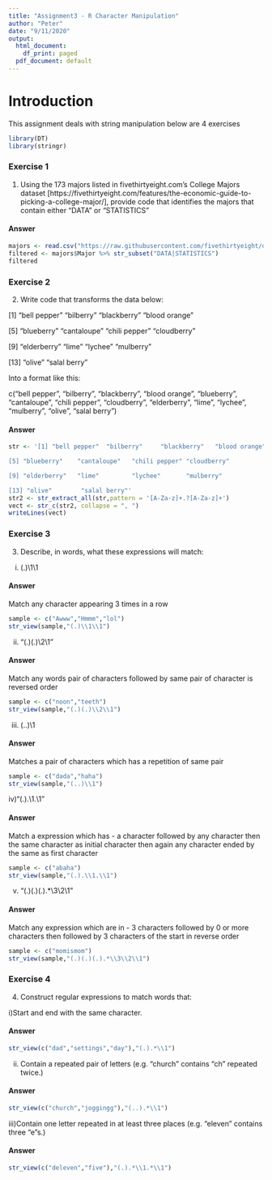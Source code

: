 ---
title: "Assignment3 - R Character Manipulation"
author: "Peter"
date: "9/11/2020"
output:
  html_document:
    df_print: paged
  pdf_document: default
---
# Introduction

This assignment deals with string manipulation below are 4 exercises
```{r}
library(DT)
library(stringr)
```
### Exercise 1

1. Using the 173 majors listed in fivethirtyeight.com’s College Majors dataset [https://fivethirtyeight.com/features/the-economic-guide-to-picking-a-college-major/], provide code that identifies the majors that contain either "DATA" or "STATISTICS"

#### Answer

```{r}

majors <- read.csv("https://raw.githubusercontent.com/fivethirtyeight/data/2d2ff3e9457549d51f8e571c52099bfe9b2017ad/college-majors/majors-list.csv")
filtered <- majors$Major %>% str_subset("DATA|STATISTICS")
filtered
```
### Exercise 2

2. Write code that transforms the data below:

[1] "bell pepper"  "bilberry"     "blackberry"   "blood orange"

[5] "blueberry"    "cantaloupe"   "chili pepper" "cloudberry"  

[9] "elderberry"   "lime"         "lychee"       "mulberry"    

[13] "olive"        "salal berry"

Into a format like this:

c("bell pepper", "bilberry", "blackberry", "blood orange", "blueberry", "cantaloupe", "chili pepper", "cloudberry", "elderberry", "lime", "lychee", "mulberry", "olive", "salal berry")

#### Answer


```{r warning=FALSE}
str <- '[1] "bell pepper"  "bilberry"     "blackberry"   "blood orange"

[5] "blueberry"    "cantaloupe"   "chili pepper" "cloudberry"  

[9] "elderberry"   "lime"         "lychee"       "mulberry"    

[13] "olive"        "salal berry"'
str2 <- str_extract_all(str,pattern = '[A-Za-z]+.?[A-Za-z]+')
vect <- str_c(str2, collapse = ", ")
writeLines(vect)
```
### Exercise 3

3. Describe, in words, what these expressions will match:


i) (.)\1\1

#### Answer


Match any character appearing 3 times in a row
```{r}
sample <- c("Awww","Hmmm","lol")
str_view(sample,"(.)\\1\\1")
```

ii) "(.)(.)\\2\\1"

#### Answer


Match any words pair of characters followed by same pair of character is reversed order  
```{r}
sample <- c("noon","teeth")
str_view(sample,"(.)(.)\\2\\1")
```


iii) (..)\1

#### Answer


Matches a pair of characters which has a repetition of same pair
```{r}
sample <- c("dada","haha")
str_view(sample,"(..)\\1")
```
iv)"(.).\\1.\\1"

#### Answer


Match a expression which has - a character followed by any character then the same character as initial character then again any character ended by the same as first character
```{r}
sample <- c("abaha")
str_view(sample,"(.).\\1.\\1")
```


v) "(.)(.)(.).*\\3\\2\\1"

#### Answer


Match any expression which are in - 3 characters followed by 0 or more characters then followed by 3 characters of the start in reverse order

```{r}

sample <- c("momismom")
str_view(sample,"(.)(.)(.).*\\3\\2\\1")
```

### Exercise 4

4) Construct regular expressions to match words that:

i)Start and end with the same character.

#### Answer


```{r}
str_view(c("dad","settings","day"),"(.).*\\1")
```


ii) Contain a repeated pair of letters (e.g. "church" contains "ch" repeated twice.)

#### Answer


```{r}
str_view(c("church","joggingg"),"(..).*\\1")
```


iii)Contain one letter repeated in at least three places (e.g. "eleven" contains three "e"s.)

#### Answer


```{r}
str_view(c("deleven","five"),"(.).*\\1.*\\1")
```

